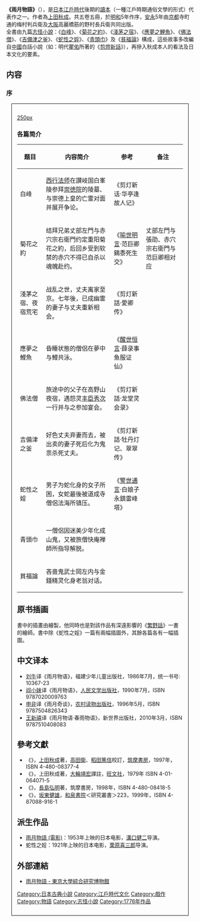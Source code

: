 {{古籍
|image = [[File:Tales_of_Moonlight_and_Rain_cover.jpg|200px]]<br />
第四版封面|全名 = 雨月物語
|原名 = {{lang|ja|雨月物語（うげつものがたり）}}
|別名 = 
|撰者 =上田秋成
|編集者 = 
|輯錄者 =
|文字 =
|國家 = {{JPN}}
|成書年代 = [[江戸時代|江戸時代]]後期<br />[[明和_(年號)|明和]]5年（1768年）序<br />[[安永|安永]]5年（1776年）刊
|注解者 = 
|篇數 = 9篇
|原書篇數 = 
|今本篇數 = 
|卷數 = 5卷5册
|章回 =
|最初著錄 =
|版本 =
}}
{{Japanese
| japanese = 雨月物語 
| kana = うげつものがたり
| romaji = Ugetsu Monogatari
}}
'''《雨月物語》'''（{{lang-ja|雨月物語，うげつものがたり）}}），是[[日本|日本]][[江戶時代|江戶時代]]後期的[[讀本|讀本]]（一種江戶時期通俗文學的形式）代表作之一。作者為[[上田秋成|上田秋成]]。共五卷五冊，於[[明和_(年號)|明和]]5年作序，[[安永|安永]]5年由[[京都|京都]]寺町通的梅村判兵衛及[[大阪市|大阪]]高麗橋筋的野村長兵衛共同出版。<br />
全書由九篇[[志怪小說|志怪小說]]：《[[白峰|白峰]]》、《[[菊花之約|菊花之約]]》、《[[淺茅之宿|淺茅之宿]]》、《[[應夢之鯉魚|應夢之鯉魚]]》、《[[佛法僧|佛法僧]]》、《[[吉備津之釜|吉備津之釜]]》、《[[蛇性之婬|蛇性之婬]]》、《[[青頭巾|青頭巾]]》及《[[貧福論|貧福論]]》構成，這些故事多改編自[[中國|中國]]白話小說（如：明代[[瞿佑|瞿佑]]所著的《[[剪燈新話|剪燈新話]]》），再摻入秋成本人的看法及日本文化的要素。<br />

==内容==
===序===
<div style="border:1px solid black; padding: 1em;margin: 1em;">
{{lang|ja|雨月物語序<br />
[[罗贯中|羅子]]撰[[水滸|水滸]]。而三世生唖児。[[紫式部|紫媛]]著[[源氏物语|源語]]。而一旦堕悪趣者。蓋為業所偪耳。然而観其文。各々奮奇態。揜哢逼真。低昂宛転。令読者心気洞越也。可見鑑事実于千古焉。余適有鼓腹之閑話。衝口吐出。雉雊龙战。自以為杜撰。則摘读之者。固当不謂信也。豈可求醜脣平鼻之報哉。明和戊子晩春。雨霽月朦朧之夜。窓下編成。以畀梓氏。題曰雨月物語。云。剪枝畸人書。
</div>}}
[[file:UgetsuMonogatari_1.jpg|250px]]

===各篇简介===
{| class="wikitable"
|-
! 题目 !! 内容简介 !! 参考 !! 备注
|-
| 白峰||  [[西行法师|西行法师]]在讃岐国白峯陵参拜[[崇德天皇|崇徳院]]的陵墓、与崇德上皇的亡霊对面并展开争论。 || 《剪灯新话·华亭逢故人记》|| 
|-
| 菊花之約 ||  结拜兄弟丈部左門与赤穴宗右衛門约定重阳菊花之約，后回乡受到软禁的赤穴不得已自杀以魂魄赴约。 || 《[[喻世明言|喻世明言]]·范巨卿鷄黍死生交》 || 丈部左門与張劭、赤穴宗右衛門与范巨卿相对应
|-
| 淺茅之宿、夜宿荒宅 ||战乱之世，丈夫离家至京。七年後，已成幽霊的妻子与丈夫重新相会。 || 《剪灯新話·愛卿传》 || 
|-
| 應夢之鯉魚||  昏睡状態的僧侶在夢中与鯉共泳。 || 《[[醒世恒言|醒世恒言]]·薛录事鱼服证仙》 || 
|-
| 佛法僧 || 旅途中的父子在高野山夜宿，遇怨灵[[丰臣秀次|丰臣秀次]]一行并与之参加宴会。  ||  《剪灯新話·龙堂灵会录》 || 
|-
| 吉備津之釜 ||  好色丈夫弃妻而去，被出卖的妻子死后化为鬼祟杀死丈夫。 || 《剪灯新話·牡丹灯记、翠翠传》  || 
|-
|  蛇性之婬|| 男子为蛇化身的女子所困，女蛇最後被道成寺僧侶法海所镇压。  || 《[[警世通言|警世通言]]·白娘子永鎮雷峰塔》 ||
|-
| 青頭巾 ||  一僧侶因迷美少年化成山鬼，又被旅僧快庵禅師所指导解脱。 ||   || 
|-
| 貧福論 || 吝啬鬼武士岡左内与金錢精灵化身老翁对话。  ||   || 
|}

== 原书插画 ==
書中的插畫由{{tsl|ja|桂宗信|桂宗信}}繪製，他同時也是對該作品有深遠影響的《[[繁野話|繁野話]]》一書的繪師。書中除《蛇性之婬》一篇有兩幅插圖外，其餘各篇各有一幅插圖。

==中文译本==
*[[刘牛|刘牛]]译《雨月物语》，福建少年儿童出版社，1986年7月，统一书号: 10367-23
*[[阎小妹|阎小妹]]译《雨月物语》，[[人民文学出版社|人民文学出版社]]，1990年7月，ISBN 9787020009763
*[[申非|申非]]译《雨月奇谈》，[[农村读物出版社|农村读物出版社]]，1996年5月，ISBN 9787504826343
*[[王新禧|王新禧]]译《雨月物语·春雨物语》，新世界出版社，2010年3月，ISBN 9787510408083

== 參考文獻 ==
* 《{{lang|ja|雨月物語}}》，[[上田秋成|上田秋成]]著，[[高田衛|高田衛]]、[[稻田篤信|稻田篤信]]校訂，[[筑摩書房|筑摩書房]]，1997年，ISBN 4-480-08377-4
* 《{{lang|ja|雨月物語}}》，上田秋成著，[[大輪靖宏|大輪靖宏]]譯註，[[旺文社|旺文社]]，1979年 ISBN 4-01-064071-5
* 《{{lang|ja|雨月物語の世界}}》，[[長島弘明|長島弘明]]著，筑摩書房，1998年，ISBN 4-480-08418-5
* 《{{lang|ja|上田秋成『雨月物語』論}}》，[[坂東健雄|坂東健雄]]，[[和泉書院|和泉書院]]＜研究叢書＞223，1999年，ISBN 4-87088-916-1
==派生作品==
{{Portal box|日本|文学|書籍}}
*[[雨月物語_(電影)|雨月物語 (電影)]]：1953年上映的日本电影，[[溝口健二|溝口健二]]导演。
* 蛇性之婬：1921年上映的日本电影，[[栗原喜三郎|栗原喜三郎]]导演。

== 外部連結 ==
* [https://web.archive.org/web/20080117234054/http://www.um.u-tokyo.ac.jp/DM_CD/DM_CONT/UGETSU/HOME.HTM 雨月物語 - 東京大學綜合研究博物館]

{{DEFAULTSORT:ugetsumonogatari}}
[[Category:日本古典小說|Category:日本古典小說]]
[[Category:江戶時代文化|Category:江戶時代文化]]
[[Category:戲作|Category:戲作]]
[[Category:物語|Category:物語]]
[[Category:志怪小說|Category:志怪小說]]
[[Category:1776年作品|Category:1776年作品]]
